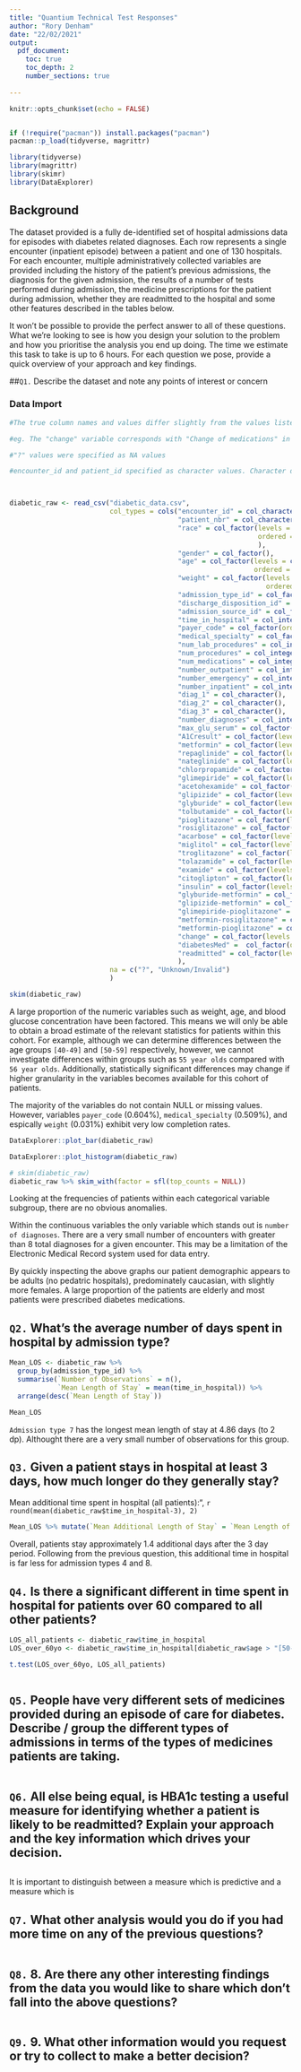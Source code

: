 ```yaml
---
title: "Quantium Technical Test Responses"
author: "Rory Denham"
date: "22/02/2021"
output: 
  pdf_document:
    toc: true
    toc_depth: 2
    number_sections: true
    
---
```


```r
knitr::opts_chunk$set(echo = FALSE)


if (!require("pacman")) install.packages("pacman")
pacman::p_load(tidyverse, magrittr)

library(tidyverse)
library(magrittr)
library(skimr)
library(DataExplorer)
```

## Background

The dataset provided is a fully de-identified set of hospital admissions data for episodes with diabetes related diagnoses. Each row represents a single encounter (inpatient episode) between a patient and one of 130 hospitals. For each encounter, multiple administratively collected variables are provided including the history of the patient’s previous admissions, the diagnosis for the given admission, the results of a number of tests performed during admission, the medicine prescriptions for the patient during admission, whether they are readmitted to the hospital and some other features described in the tables below.

It won’t be possible to provide the perfect answer to all of these questions. What we’re looking to see is how you design your solution to the problem and how you prioritise the analysis you end up doing. The time we estimate this task to take is up to 6 hours. For each question we pose, provide a quick overview of your approach and key findings.

##`Q1.`	Describe the dataset and note any points of interest or concern

### Data Import

```r
#The true column names and values differ slightly from the values listed within the provided data dictionary 

#eg. The "change" variable corresponds with "Change of medications" in the data dictionary (this may be worth checking with the data custodian) to confirm the correct variable was provided.

#"?" values were specified as NA values

#encounter_id and patient_id specified as character values. Character data type was chosen rather than integer because Medical Record Numbers (MRNs) can contain leading zeros which can incorrectly group different patients. This assumes these identifiers are derived from australian hospitals should be checked).



diabetic_raw <- read_csv("diabetic_data.csv",
                         col_types = cols("encounter_id" = col_character(),
                                          "patient_nbr" = col_character(),
                                          "race" = col_factor(levels = c("Caucasian", "Asian", "AfricanAmerican", "Hispanic", "Other"), 
                                                              ordered = FALSE
                                                              ),
                                          "gender" = col_factor(),
                                          "age" = col_factor(levels = c("[0-10)", "[10-20)", "[20-30)", "[30-40)", "[40-50)", "[50-60)", "[60-70)", "[70-80)", "[80-90)", "[90-100)"),
                                                             ordered = TRUE),
                                          "weight" = col_factor(levels = c("[0-25)", "[25-50)", "[50-75)", "[75-100)", "[100-125)", "[125-150)", "[150-175)", "[175-200)", ">200"), 
                                                                ordered = TRUE),
                                          "admission_type_id" = col_factor(ordered = FALSE),
                                          "discharge_disposition_id" = col_factor(ordered = FALSE),
                                          "admission_source_id" = col_factor(ordered = FALSE),
                                          "time_in_hospital" = col_integer(),
                                          "payer_code" = col_factor(ordered = FALSE),
                                          "medical_specialty" = col_factor(ordered = FALSE),
                                          "num_lab_procedures" = col_integer(),
                                          "num_procedures" = col_integer(),
                                          "num_medications" = col_integer(),
                                          "number_outpatient" = col_integer(),
                                          "number_emergency" = col_integer(),
                                          "number_inpatient" = col_integer(),
                                          "diag_1" = col_character(), 
                                          "diag_2" = col_character(), 
                                          "diag_3" = col_character(),
                                          "number_diagnoses" = col_integer(),
                                          "max_glu_serum" = col_factor(levels = c("None", ">300", "Norm", ">200"), ordered = FALSE),
                                          "A1Cresult" = col_factor(levels = c("None", ">7", ">8", "Norm"), ordered = FALSE), 
                                          "metformin" = col_factor(levels = c("No", "Down", "Steady", "Up"), ordered = TRUE),
                                          "repaglinide" = col_factor(levels = c("No", "Down", "Steady", "Up"), ordered = TRUE),
                                          "nateglinide" = col_factor(levels = c("No", "Down", "Steady", "Up"), ordered = TRUE),
                                          "chlorpropamide" = col_factor(levels = c("No", "Down", "Steady", "Up"), ordered = TRUE),
                                          "glimepiride" = col_factor(levels = c("No", "Down", "Steady", "Up"), ordered = TRUE),
                                          "acetohexamide" = col_factor(levels = c("No", "Down", "Steady", "Up"), ordered = TRUE),
                                          "glipizide" = col_factor(levels = c("No", "Down", "Steady", "Up"), ordered = TRUE),
                                          "glyburide" = col_factor(levels = c("No", "Down", "Steady", "Up"), ordered = TRUE),
                                          "tolbutamide" = col_factor(levels = c("No", "Down", "Steady", "Up"), ordered = TRUE), 
                                          "pioglitazone" = col_factor(levels = c("No", "Down", "Steady", "Up"), ordered = TRUE),
                                          "rosiglitazone" = col_factor(levels = c("No", "Down", "Steady", "Up"), ordered = TRUE),
                                          "acarbose" = col_factor(levels = c("No", "Down", "Steady", "Up"), ordered = TRUE),
                                          "miglitol" = col_factor(levels = c("No", "Down", "Steady", "Up"), ordered = TRUE),
                                          "troglitazone" = col_factor(levels = c("No", "Down", "Steady", "Up"), ordered = TRUE),
                                          "tolazamide" = col_factor(levels = c("No", "Down", "Steady", "Up"), ordered = TRUE), 
                                          "examide" = col_factor(levels = c("No", "Down", "Steady", "Up"), ordered = TRUE),
                                          "citoglipton" = col_factor(levels = c("No", "Down", "Steady", "Up"), ordered = TRUE),
                                          "insulin" = col_factor(levels = c("No", "Down", "Steady", "Up"), ordered = TRUE),
                                          "glyburide-metformin" = col_factor(levels = c("No", "Down", "Steady", "Up"), ordered = TRUE),
                                          "glipizide-metformin" = col_factor(levels = c("No", "Down", "Steady", "Up"), ordered = TRUE),
                                          "glimepiride-pioglitazone" = col_factor(levels = c("No", "Down", "Steady", "Up"), ordered = TRUE),
                                          "metformin-rosiglitazone" = col_factor(levels = c("No", "Down", "Steady", "Up"), ordered = TRUE),
                                          "metformin-pioglitazone" = col_factor(levels = c("No", "Down", "Steady", "Up"), ordered = TRUE),
                                          "change" = col_factor(levels = c("Ch", "No"), ordered = FALSE),
                                          "diabetesMed" =  col_factor(ordered = FALSE),
                                          "readmitted" = col_factor(levels = c("NO", ">30", "<30"), ordered = FALSE)
                                          ), 
                         na = c("?", "Unknown/Invalid")
                         )
```


```r
skim(diabetic_raw)
```

A large proportion of the numeric variables such as weight, age, and blood glucose concentration have been factored. This means we will only be able to obtain a broad  estimate of the relevant statistics for patients within this cohort. For example, although we can determine differences between the age groups `[40-49]` and `[50-59]` respectively, however, we cannot investigate differences within groups such as `55 year olds` compared with `56 year olds`. Additionally, statistically significant differences may change if higher granularity in the variables becomes available for this cohort of patients.

The majority of the variables do not contain NULL or missing values. However, variables `payer_code` (0.604%), `medical_specialty` (0.509%), and espically `weight` (0.031%) exhibit very low completion rates.

```r
DataExplorer::plot_bar(diabetic_raw)
```


```r
DataExplorer::plot_histogram(diabetic_raw)
```


```r
# skim(diabetic_raw) 
diabetic_raw %>% skim_with(factor = sfl(top_counts = NULL))
```

Looking at the frequencies of patients within each categorical variable subgroup, there are no obvious anomalies.

Within the continuous variables the only variable which stands out is `number of diagnoses`. There are a very small number of encounters with greater than 8 total diagnoses for a given encounter. This may be a limitation of the Electronic Medical Record system used for data entry.

By quickly inspecting the above graphs our patient demographic appears to be adults (no pedatric hospitals), predominately caucasian, with slightly more females. A large proportion of the patients are elderly and most patients were prescribed diabetes medications.


## `Q2.` What’s the average number of days spent in hospital by admission type? 

```r
Mean_LOS <- diabetic_raw %>% 
  group_by(admission_type_id) %>% 
  summarise(`Number of Observations` = n(),
            `Mean Length of Stay` = mean(time_in_hospital)) %>% 
  arrange(desc(`Mean Length of Stay`))

Mean_LOS
```

`Admission type 7` has the longest mean length of stay at 4.86 days (to 2 dp). Althought there are a very small number of observations for this group.

## `Q3.` Given a patient stays in hospital at least 3 days, how much longer do they generally stay?


Mean additional time spent in hospital (all patients):", `r round(mean(diabetic_raw$time_in_hospital-3), 2)`

```r
Mean_LOS %>% mutate(`Mean Additional Length of Stay` = `Mean Length of Stay`-3)
```

Overall, patients stay approximately 1.4 additional days after the 3 day period. Following from the previous question, this additional time in hospital is far less for admission types 4 and 8. 

## `Q4.` Is there a significant different in time spent in hospital for patients over 60 compared to all other patients?

```r
LOS_all_patients <- diabetic_raw$time_in_hospital
LOS_over_60yo <- diabetic_raw$time_in_hospital[diabetic_raw$age > "[50-60)"]

t.test(LOS_over_60yo, LOS_all_patients)
```

```r

```


##	`Q5.`	People have very different sets of medicines provided during an episode of care for diabetes. Describe / group the different types of admissions in terms of the types of medicines patients are taking. 

```r

```

##	`Q6.`	All else being equal, is HBA1c testing a useful measure for identifying whether a patient is likely to be readmitted? Explain your approach and the key information which drives your decision.

```r

```

It is important to distinguish between a measure which is predictive and a measure which is 

##	`Q7.` What other analysis would you do if you had more time on any of the previous questions? 

```r

```

##	`Q8.`	8.	Are there any other interesting findings from the data you would like to share which don’t fall into the above questions?

```r

```

##	`Q9.`	9.	What other information would you request or try to collect to make a better decision?

```r

```

